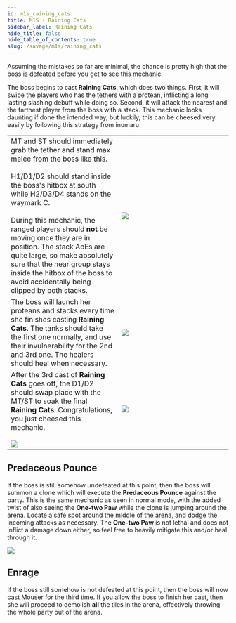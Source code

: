 ```yaml
---
id: m1s_raining_cats
title: M1S - Raining Cats
sidebar_label: Raining Cats
hide_title: false
hide_table_of_contents: true
slug: /savage/m1s/raining_cats
---
```


Assuming the mistakes so far are minimal, the chance is pretty high that the boss is defeated before you get to see this mechanic.

The boss begins to cast <strong>Raining Cats</strong>, which does two things. First, it will swipe the players who has the tethers with a protean, inflicting a long lasting slashing debuff while doing so. Second, it will attack the nearest and the farthest player from the boss with a stack. This mechanic looks daunting if done the intended way, but luckily, this can be cheesed very easily by following this strategy from inumaru:

<table width='75%'>
    <tr>
        <td width='50%'>MT and ST should immediately grab the tether and stand max melee from the boss like this. <br /><br />H1/D1/D2 should stand inside the boss's hitbox at south while H2/D3/D4 stands on the waymark C. <br /><br />During this mechanic, the ranged players should <strong>not</strong> be moving once they are in position. The stack AoEs are quite large, so make absolutely sure that the near group stays inside the hitbox of the boss to avoid accidentally being clipped by both stacks.</td>
        <td><img src='https://ffxivkittenassets.z7.web.core.windows.net/m1s/raining_cats_1.png' /></td>
    </tr>
    <tr>
        <td>The boss will launch her proteans and stacks every time she finishes casting <strong>Raining Cats</strong>. The tanks should take the first one normally, and use their invulnerability for the 2nd and 3rd one. The healers should heal when necessary.</td>
        <td><img src='https://ffxivkittenassets.z7.web.core.windows.net/m1s/raining_cats_2.png' /></td>
    </tr>
    <tr>
        <td>After the 3rd cast of <strong>Raining Cats</strong> goes off, the D1/D2 should swap place with the MT/ST to soak the final <strong>Raining Cats</strong>. Congratulations, you just cheesed this mechanic. <br /><br /><img src='https://ffxivkittenassets.z7.web.core.windows.net/m1s/raining_cats.gif' /></td>
        <td><img src='https://ffxivkittenassets.z7.web.core.windows.net/m1s/raining_cats_3.png' /></td>
    </tr>
</table>

## Predaceous Pounce

If the boss is still somehow undefeated at this point, then the boss will summon a clone which will execute the <strong>Predaceous Pounce</strong> against the party. This is the same mechanic as seen in normal mode, with the added twist of also seeing the <strong>One-two Paw</strong> while the clone is jumping around the arena. Locate a safe spot around the middle of the arena, and dodge the incoming attacks as necessary. The <strong>One-two Paw</strong> is not lethal and does not inflict a damage down either, so feel free to heavily mitigate this and/or heal through it.

<img src='https://ffxivkittenassets.z7.web.core.windows.net/m1s/predaceous_pounce.gif' />


## Enrage

If the boss still somehow is not defeated at this point, then the boss will now cast <Enrage>Mouser</Enrage> for the third time. If you allow the boss to finish her cast, then she will proceed to demolish <strong>all</strong> the tiles in the arena, effectively throwing the whole party out of the arena.